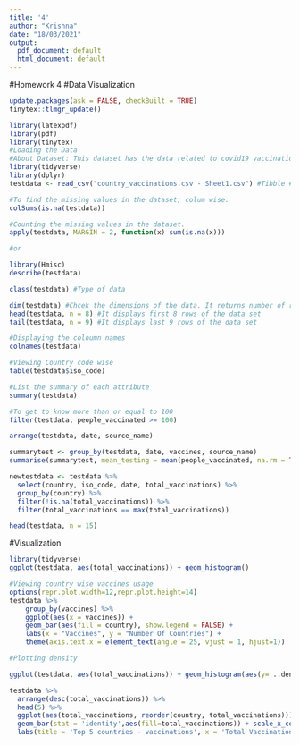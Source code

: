 ```yaml
---
title: '4'
author: "Krishna"
date: "18/03/2021"
output:
  pdf_document: default
  html_document: default
---
```



#Homework 4
#Data Visualization

```r
update.packages(ask = FALSE, checkBuilt = TRUE)
tinytex::tlmgr_update()
```

```r
library(latexpdf)
library(pdf)
library(tinytex)
#Loading the Data
#About Dataset: This dataset has the data related to covid19 vaccinations around the world.
library(tidyverse)
library(dplyr)
testdata <- read_csv("country_vaccinations.csv - Sheet1.csv") #Tibble #reading the data
```

```r
#To find the missing values in the dataset; colum wise.
colSums(is.na(testdata))

#Counting the missing values in the dataset.
apply(testdata, MARGIN = 2, function(x) sum(is.na(x)))

#or

library(Hmisc)
describe(testdata)
```

```r
class(testdata) #Type of data
```

```r
dim(testdata) #Chcek the dimensions of the data. It returns number of rows * Coloumns
head(testdata, n = 8) #It displays first 8 rows of the data set
tail(testdata, n = 9) #It displays last 9 rows of the data set
```

```r
#Displaying the coloumn names
colnames(testdata)
```

```r
#Viewing Country code wise 
table(testdata$iso_code)
```

```r
#List the summary of each attribute 
summary(testdata)
```


```r
#To get to know more than or equal to 100  
filter(testdata, people_vaccinated >= 100)
```

```r
arrange(testdata, date, source_name)
```


```r
summarytest <- group_by(testdata, date, vaccines, source_name)
summarise(summarytest, mean_testing = mean(people_vaccinated, na.rm = TRUE))
```

```r
newtestdata <- testdata %>%
  select(country, iso_code, date, total_vaccinations) %>%
  group_by(country) %>%
  filter(!is.na(total_vaccinations)) %>%
  filter(total_vaccinations == max(total_vaccinations))

head(testdata, n = 15)
```


#Visualization

```r
library(tidyverse)
ggplot(testdata, aes(total_vaccinations)) + geom_histogram()
```

```r
#Viewing country wise vaccines usage 
options(repr.plot.width=12,repr.plot.height=14)
testdata %>%
    group_by(vaccines) %>%
    ggplot(aes(x = vaccines)) +
    geom_bar(aes(fill = country), show.legend = FALSE) +
    labs(x = "Vaccines", y = "Number Of Countries") +
    theme(axis.text.x = element_text(angle = 25, vjust = 1, hjust=1))
```


```r
#Plotting density 

ggplot(testdata, aes(total_vaccinations)) + geom_histogram(aes(y= ..density..), alpha = 0.5) + geom_density(alpha = 0.2, fill = 'yellow')
```

```r
testdata %>%
  arrange(desc(total_vaccinations)) %>%
  head(5) %>%
  ggplot(aes(total_vaccinations, reorder(country, total_vaccinations))) + theme_minimal() + 
  geom_bar(stat = 'identity',aes(fill=total_vaccinations)) + scale_x_continuous(labels = scales::comma) + 
  labs(title = 'Top 5 countries - vaccinations', x = 'Total Vaccinations', y = '') + theme(legend.position = 'none')
```



